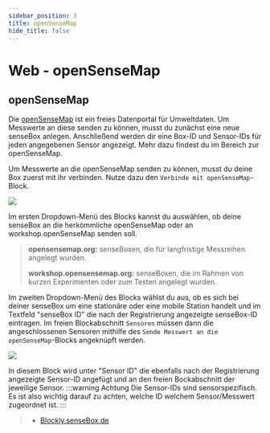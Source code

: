 ```yaml
---
sidebar_position: 3
title: openSenseMap
hide_title: false
---
```


# Web - openSenseMap

## openSenseMap

Die [openSenseMap](https://www.opensensemap.org) ist ein freies Datenportal für Umweltdaten. Um Messwerte an diese senden zu können, musst du zunächst eine neue senseBox anlegen. Anschließend werden dir eine Box-ID und Sensor-IDs für jeden angegebenen Sensor angezeigt. Mehr dazu findest du im Bereich zur openSenseMap.

Um Messwerte an die openSenseMap senden zu können, musst du deine Box zuerst mit ihr verbinden. Nutze dazu den `Verbinde mit openSenseMap`-Block.

![](/img/blockly-bilder/web-opensensemap/blockly-Web-oSeM-1.svg)

Im ersten Dropdown-Menü des Blocks kannst du auswählen, ob deine senseBox an die herkömmliche openSenseMap oder an workshop.openSenseMap senden soll.

> **opensensemap.org:** senseBoxen, die für langfristige Messreihen angelegt wurden.
>
> **workshop.opensensemap.org:** senseBoxen, die im Rahmen von kurzen Experimenten oder zum Testen angelegt wurden.

Im zweiten Dropdown-Menü des Blocks wählst du aus, ob es sich bei deiner senseBox um eine stationäre oder eine mobile Station handelt und im Textfeld "senseBox ID" die nach der Registrierung angezeigte senseBox-ID eintragen.
Im freien Blockabschnitt `Sensoren` müssen dann die angeschlossenen Sensoren mithilfe des `Sende Messwert an die openSenseMap`-Blocks angeknüpft werden.

![](/img/blockly-bilder/web-opensensemap/blockly-Web-oSeM-2.svg)

In diesem Block wird unter "Sensor ID" die ebenfalls nach der Registrierung angezeigte Sensor-ID angefügt und an den freien Bockabschnitt der jeweilige Sensor.
:::warning Achtung
Die Sensor-IDs sind sensorspezifisch. Es ist also wichtig darauf zu achten, welche ID welchem Sensor/Messwert zugeordnet ist.
:::

> - [Blockly.senseBox.de](https://blockly.sensebox.de/)
